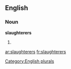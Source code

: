 
==English==

===Noun===
'''slaughterers'''

# {{plural of|[[slaughterer]]}}

[[Category:English plurals]]

[[ar:slaughterers]]
[[fr:slaughterers]]